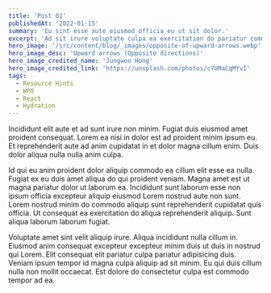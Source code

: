 ```yaml
---
title: 'Post 02'
publishedAt: '2022-01-15'
summary: 'Eu sint esse aute eiusmod officia eu ut sit dolor.'
excerpt: 'Ad sit irure voluptate culpa ea exercitation do pariatur commodo qui amet cillum minim.Esse est commodo fugiat esse cupidatat excepteur consequat excepteur fugiat velit sint mollit...'
hero_image: '/src/content/blog/_images/opposite-of-upward-arrows.webp'
hero_image_desc: 'Upward arrows (Opposite directions)'
hero_image_credited_name: 'Jungwoo Hong'
hero_image_credited_link: 'https://unsplash.com/photos/cYUMaCqMYvI'
tags:
  - Resource Hints
  - WPO
  - React
  - Hydration
---
```


Incididunt elit aute et ad sunt irure non minim. Fugiat duis eiusmod amet proident consequat. Lorem ea nisi in dolor est ad proident minim ipsum eu. Et reprehenderit aute ad anim cupidatat in et dolor magna cillum enim. Duis dolor aliqua nulla nulla anim culpa.

Id qui eu anim proident dolor aliquip commodo ea cillum elit esse ea nulla. Fugiat ex eu duis amet aliqua do qui proident veniam. Magna amet est ut magna pariatur dolor ut laborum ea. Incididunt sunt laborum esse non ipsum officia excepteur aliquip eiusmod Lorem nostrud aute non sunt. Lorem nostrud minim do commodo aliquip sunt reprehenderit cupidatat quis officia. Ut consequat ea exercitation do aliqua reprehenderit aliquip. Sunt aliqua laborum laborum fugiat.

Voluptate amet sint velit aliquip irure. Aliqua incididunt nulla cillum in. Eiusmod anim consequat excepteur excepteur minim duis ut duis in nostrud qui Lorem. Elit consequat elit pariatur culpa pariatur adipisicing duis. Veniam ipsum tempor id magna culpa aliquip ad sit minim. Eu qui duis cillum nulla non mollit occaecat. Est dolore do consectetur culpa est commodo tempor ad ea.